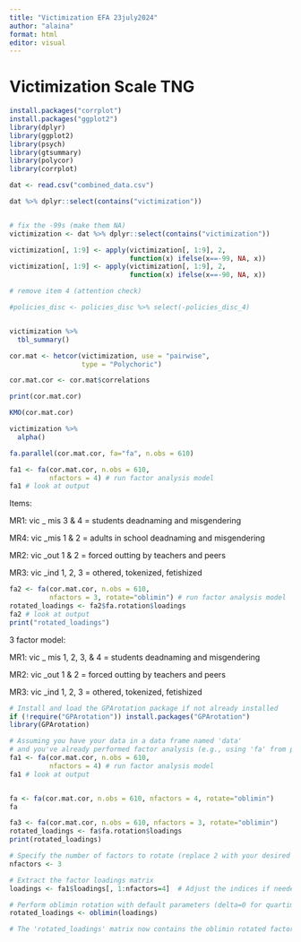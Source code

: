 ```yaml
---
title: "Victimization EFA 23july2024"
author: "alaina"
format: html
editor: visual
---
```


# Victimization Scale TNG

```r
install.packages("corrplot")
install.packages("ggplot2")
library(dplyr)
library(ggplot2)
library(psych)
library(gtsummary)
library(polycor)
library(corrplot)

dat <- read.csv("combined_data.csv")
```

```r
dat %>% dplyr::select(contains("victimization"))


# fix the -99s (make them NA)
victimization <- dat %>% dplyr::select(contains("victimization")) 

victimization[, 1:9] <- apply(victimization[, 1:9], 2, 
                              function(x) ifelse(x==-99, NA, x))
victimization[, 1:9] <- apply(victimization[, 1:9], 2, 
                              function(x) ifelse(x==-90, NA, x))

# remove item 4 (attention check)

#policies_disc <- policies_disc %>% select(-policies_disc_4)


victimization %>%
  tbl_summary()
```

```r
cor.mat <- hetcor(victimization, use = "pairwise", 
                  type = "Polychoric")

cor.mat.cor <- cor.mat$correlations

print(cor.mat.cor)

```

```r
KMO(cor.mat.cor)
```

```r
victimization %>% 
  alpha()
```

```r
fa.parallel(cor.mat.cor, fa="fa", n.obs = 610)
```

```r
fa1 <- fa(cor.mat.cor, n.obs = 610,
          nfactors = 4) # run factor analysis model
fa1 # look at output
```

Items:

MR1: vic \_ mis 3 & 4 = students deadnaming and misgendering

MR4: vic \_mis 1 & 2 = adults in school deadnaming and misgendering

MR2: vic \_out 1 & 2 = forced outting by teachers and peers

MR3: vic \_ind 1, 2, 3 = othered, tokenized, fetishized

```r
fa2 <- fa(cor.mat.cor, n.obs = 610,
          nfactors = 3, rotate="oblimin") # run factor analysis model
rotated_loadings <- fa2$fa.rotation$loadings
fa2 # look at output
print("rotated_loadings")

```

3 factor model:

MR1: vic \_ mis 1, 2, 3, & 4 = students deadnaming and misgendering

MR2: vic \_out 1 & 2 = forced outting by teachers and peers

MR3: vic \_ind 1, 2, 3 = othered, tokenized, fetishized

```r
# Install and load the GPArotation package if not already installed
if (!require("GPArotation")) install.packages("GPArotation")
library(GPArotation)

# Assuming you have your data in a data frame named 'data'
# and you've already performed factor analysis (e.g., using 'fa' from psych)
fa1 <- fa(cor.mat.cor, n.obs = 610,
          nfactors = 4) # run factor analysis model
fa1 # look at output


fa <- fa(cor.mat.cor, n.obs = 610, nfactors = 4, rotate="oblimin") 
fa

fa3 <- fa(cor.mat.cor, n.obs = 610, nfactors = 3, rotate="oblimin") 
rotated_loadings <- fa$fa.rotation$loadings
print(rotated_loadings)

# Specify the number of factors to rotate (replace 2 with your desired number)
nfactors <- 3

# Extract the factor loadings matrix
loadings <- fa1$loadings[, 1:nfactors=4]  # Adjust the indices if needed

# Perform oblimin rotation with default parameters (delta=0 for quartimin rotation)
rotated_loadings <- oblimin(loadings)

# The 'rotated_loadings' matrix now contains the oblimin rotated factor loadings

```
